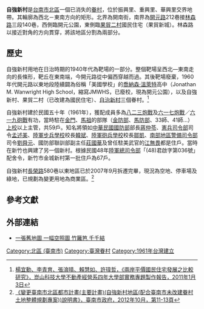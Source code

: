 '''自強新村'''是[[台南市|台南市]][[北區_(台南市)|北區]]一個已消失的[[眷村|眷村]]，位於振興里、重興里、華興里交界地帶。其輪廓為西北－東南方向的矩形。北界為開南街，南界為[[開元路_(台南市)|開元路]]212巷接[[林森路_(台南市)|林森路]]三段140巷，西側臨開元公園，東側臨[[果貿二村|果貿二村]]國民住宅（果貿新城）。林森路以接近對角的方向貫穿，將該地區分割為兩部分。

==歷史==
自強新村用地在日治時期的1940年代為靶場的一部分。整個靶場呈西北—東南走向的長條形，靶丘在東南端，今開元路從中偏西穿越而過。其後靶場廢棄，1960年代開元路以東地段陸續闢為俗稱「美國學校」的[[喬納森·溫萊特|喬納森·溫萊特]]高中（Jonathan M. Wanwright High School，縮寫JMWHS，已廢校，現為開元公園），以及自強新村、果貿二村（已改建為國民住宅）、[[自治新村|自治新村]]三個眷村。<ref>[http://ir.lib.ksu.edu.tw/bitstream/987654321/13878/2/%E5%B0%88%E9%A1%8C%E8%A3%BD%E4%BD%9C.pdf 楊宜勳、李青育、張淯晴、賴慧如、許瑋哲，《兩岸平價國民住宅發展之比較研究》，崑山科技大學不動產經營系四年大學部實務專題製作報告，2011年1月3日]</ref>

自強新村建於民國五十年（1961年），獲配成員多為[[八二三炮戰|八二三炮戰]]及[[六一七炮戰|六一七炮戰]]／[[六一九砲戰|六一九砲戰]]有功，當時駐在[[金門|金門]]、[[馬祖|馬祖]]的部隊（[[金防部|金防部]]、[[馬防部|馬防部]]、33師、41師…）[[上校|上校]]以上主管，共59戶。知名將領如[[中華民國國防部|中華民國國防部]]部長[[蔣仲苓|蔣仲苓]]、[[憲兵司令部|憲兵司令部]]司令[[孟述美|孟述美]]、[[陸軍步兵訓練指揮部|陸軍步兵學校]]校長[[韓斌_(台灣)|韓斌]]、[[陸軍砲兵學校|陸軍砲兵學校]]校長[[鄒凱_(台灣)|鄒凱]]、[[南部地區警備司令部|南部地區警備司令部]]司令[[劉舜元|劉舜元]]、國防部聯訓部副主任[[莊國華|莊國華]]及曾任駐美武官的[[江無畏|江無畏]]都是住戶。當時在新竹也興建了另一個新村。根據民國48年[[陸軍總司令部|陸軍總司令部]]「(48)君啟字第036號」配舍令，新竹市金城新村第一批住戶為67戶。

自強新村[[長榮路_(臺南市)|長榮路]]580巷以東地區已於2007年9月拆遷完畢，現況為空地、停車場及綠地，已規劃為變更用地為商業區。<ref>[http://www.tainan.gov.tw/tainan/warehouse/%7BA8A8F8E4-E058-4AA6-B776-DE35152BDA54%7D/1011101ur01.pdf 《變更臺南市北區都市計畫(主要計畫)(自強新村地區(配合臺南市未改建眷村土地整體規劃專案))說明書》，臺南市政府，2012年10月，第11-13頁]{{Dead link|date=2019年12月 |bot=InternetArchiveBot |fix-attempted=yes }}</ref>

==參考文獻==
{{reflist}}

==外部連結==
* [http://blog.udn.com/article/article_print.jsp?uid=wang32488&f_ART_ID=5765690 一張舊地圖 一幅空照圖 竹籬笆 千千結]

[[Category:北區_(臺南市)|Category:北區 (臺南市)]]
[[Category:臺灣眷村|Category:臺灣眷村]]
[[Category:1961年台灣建立|Category:1961年台灣建立]]